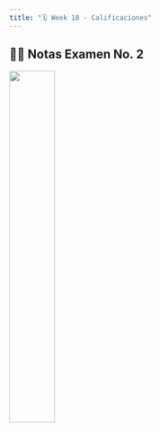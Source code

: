```yaml
---
title: "🗓️ Week 18 - Calificaciones"
---
```





## 👨‍🏫 Notas Examen No. 2


<img src="./figures/PRA-INFORME_2.png" height="40%" width="40%"/>








